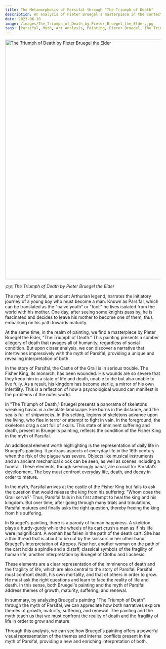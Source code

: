```yaml
---
title: The Metamorphosis of Parsifal through "The Triumph of Death"
description: An analysis of Pieter Bruegel's masterpiece in the context of the myth of Parsifal
date: 2023-06-10
image: /images/The_Triumph_of_Death_by_Pieter_Bruegel_the_Elder.jpg
tags: [Parsifal, Myth, Art Analysis, Painting, Pieter Bruegel, The Triumph of Death, Psychoanalysis, Jacques Lacan, Interpretation, Growth, Maturity, Death, Suffering, Renewal]
---
```


<Image className="w-full" width="1080" height="772" src="/images/The_Triumph_of_Death_by_Pieter_Bruegel_the_Elder.jpg"
       alt="The Triumph of Death by Pieter Bruegel the Elder"
       caption="The Triumph of Death by Pieter Bruegel the Elder"/>

_🇩🇪 The Triumph of Death by Pieter Bruegel the Elder_

The myth of Parsifal, an ancient Arthurian legend, narrates the initiatory journey of a young boy who must become a man. Known as Parsifal, which can be translated as the "naive youth" or "fool," he lives isolated from the world with his mother. One day, after seeing some knights pass by, he is fascinated and decides to leave his mother to become one of them, thus embarking on his path towards maturity.

At the same time, in the realm of painting, we find a masterpiece by Pieter Bruegel the Elder, "The Triumph of Death." This painting presents a somber allegory of death that ravages all of humanity, regardless of social condition. But upon closer analysis, we can discover a narrative that intertwines impressively with the myth of Parsifal, providing a unique and revealing interpretation of both.

In the story of Parsifal, the Castle of the Grail is in serious trouble. The Fisher King, its monarch, has been wounded. His wounds are so severe that they keep him in a state of life and death, unable to die but also unable to live fully. As a result, his kingdom has become sterile, a mirror of his own infertility. This is a reflection of how a psychological wound can manifest in the problems of the outer world.

In "The Triumph of Death," Bruegel presents a panorama of skeletons wreaking havoc in a desolate landscape. Fire burns in the distance, and the sea is full of shipwrecks. In this setting, legions of skeletons advance upon the living, who flee in terror or attempt to fight in vain. In the foreground, the skeletons drag a cart full of skulls. This state of imminent suffering and death, present in Bruegel's painting, reflects the condition of the Fisher King in the myth of Parsifal.

An additional element worth highlighting is the representation of daily life in Bruegel's painting. It portrays aspects of everyday life in the 16th century when the risk of the plague was severe. Objects like musical instruments and an ancient mechanical clock can be seen, as well as scenes including a funeral. These elements, though seemingly banal, are crucial for Parsifal's development. The boy must confront everyday life, death, and decay in order to mature.

In the myth, Parsifal arrives at the castle of the Fisher King but fails to ask the question that would release the king from his suffering: "Whom does the Grail serve?" Thus, Parsifal fails in his first attempt to heal the king and his kingdom. But over time, after going through many trials and tribulations, Parsifal matures and finally asks the right question, thereby freeing the king from his suffering.

In Bruegel's painting, there is a parody of human happiness. A skeleton plays a hurdy-gurdy while the wheels of its cart crush a man as if his life were insignificant. A woman has fallen in the path of the death cart. She has a thin thread that is about to be cut by the scissors in her other hand, Bruegel's interpretation of Atropos. Near her, another woman on the path of the cart holds a spindle and a distaff, classical symbols of the fragility of human life, another interpretation by Bruegel of Clotho and Lachesis.

These elements are a clear representation of the imminence of death and the fragility of life, which are also central to the story of Parsifal. Parsifal must confront death, his own mortality, and that of others in order to grow. He must ask the right questions and learn to face the reality of life and death. In this sense, both Bruegel's painting and the myth of Parsifal address themes of growth, maturity, suffering, and renewal.

In summary, by analyzing Bruegel's painting "The Triumph of Death" through the myth of Parsifal, we can appreciate how both narratives explore themes of growth, maturity, suffering, and renewal. The painting and the myth teach us that we must confront the reality of death and the fragility of life in order to grow and mature.

Through this analysis, we can see how Bruegel's painting offers a powerful visual representation of the themes and internal conflicts present in the myth of Parsifal, providing a new and enriching interpretation of both.
